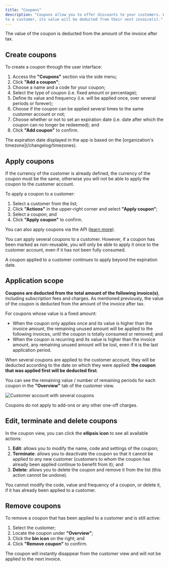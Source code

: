 ```yaml
---
title: "Coupons"
description: "Coupons allow you to offer discounts to your customers. When you apply a coupon
to a customer, its value will be deducted from their next invoice(s)."
---
```


<Info>
  The value of the coupon is deducted from the amount of the invoice after tax.
</Info>

## Create coupons[](#create-coupons "Direct link to heading")

To create a coupon through the user interface:

1. Access the **"Coupons"** section via the side menu;
2. Click **"Add a coupon"**;
3. Choose a name and a code for your coupon;
4. Select the type of coupon (i.e. fixed amount or percentage);
5. Define its value and frequency (i.e. will be applied once, over several
   periods or forever);
6. Choose if the coupon can be applied several times to the same customer
   account or not;
7. Choose whether or not to set an expiration date (i.e. date after which the
   coupon can no longer be redeemed); and
8. Click **"Add coupon"** to confirm.

<Info>
  The expiration date displayed in the app is based on the [organization's
  timezone](/changelog/timezones).
</Info>

## Apply coupons[](#apply-coupons "Direct link to heading")

<Warning>
  If the currency of the customer is already defined, the currency of the coupon
  must be the same, otherwise you will not be able to apply the coupon to the
  customer account.
</Warning>

To apply a coupon to a customer:

1. Select a customer from the list;
2. Click **"Actions"** in the upper-right corner and select **"Apply coupon"**;
3. Select a coupon; and
4. Click **"Apply coupon"** to confirm.

You can also apply coupons via the API ([learn more](/api/coupons/apply)).

<Info>
You can apply several coupons to a customer. However, if a coupon has been
marked as non-reusable, you will only be able to apply it once to the customer
account, even if it has not been fully consumed.

A coupon applied to a customer continues to apply beyond the expiration date.

</Info>

## Application scope[](#application-scope "Direct link to heading")

**Coupons are deducted from the total amount of the following invoice(s)**,
including subscription fees and charges. As mentioned previously, the value of
the coupon is deducted from the amount of the invoice after tax.

For coupons whose value is a fixed amount:

- When the coupon only applies once and its value is higher than the invoice
  amount, the remaining unused amount will be applied to the following invoices,
  until the coupon is totally consumed or removed; and
- When the coupon is recurring and its value is higher than the invoice amount,
  any remaining unused amount will be lost, even if it is the last application
  period.

When several coupons are applied to the customer account, they will be deducted
according to the date on which they were applied: **the coupon that was applied
first will be deducted first**.

You can see the remaining value / number of remaining periods for each coupon in
the **"Overview"** tab of the customer view.

![Customer account with several coupons](/images/coupons-remaining-d5a0a95d6497210ebb63542aa3ef98d2.png)

<Info>Coupons do not apply to add-ons or any other one-off charges.</Info>

## Edit, terminate and delete coupons[](#edit-terminate-and-delete-coupons "Direct link to heading")

In the coupon view, you can click the **ellipsis icon** to see all available
actions:

1. **Edit**: allows you to modify the name, code and settings of the coupon;
2. **Terminate**: allows you to deactivate the coupon so that it cannot be
   applied to any new customer (customers to whom the coupon has already been
   applied continue to benefit from it); and
3. **Delete**: allows you to delete the coupon and remove it from the list (this
   action cannot be undone).

<Info>
  You cannot modify the code, value and frequency of a coupon, or delete it, if
  it has already been applied to a customer.
</Info>

## Remove coupons[](#remove-coupons "Direct link to heading")

To remove a coupon that has been applied to a customer and is still active:

1. Select the customer;
2. Locate the coupon under **"Overview"**;
3. Click the **bin icon** on the right; and
4. Click **"Remove coupon"** to confirm.

The coupon will instantly disappear from the customer view and will not be
applied to the next invoice.
